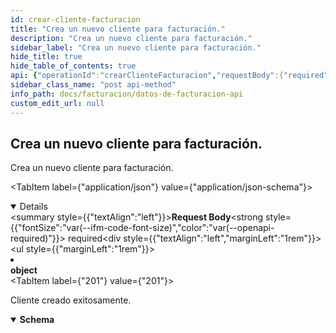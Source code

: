 ```yaml
---
id: crear-cliente-facturacion
title: "Crea un nuevo cliente para facturación."
description: "Crea un nuevo cliente para facturación."
sidebar_label: "Crea un nuevo cliente para facturación."
hide_title: true
hide_table_of_contents: true
api: {"operationId":"crearClienteFacturacion","requestBody":{"required":true,"content":{"application/json":{"schema":{"type":"object","title":"NuevoClienteFacturacion"}}}},"responses":{"201":{"description":"Cliente creado exitosamente.","content":{"application/json":{"schema":{"type":"object","properties":{"id":{"type":"integer"},"nombre":{"type":"string"},"cuit":{"type":"string"}},"required":["id","nombre","cuit"],"title":"ClienteFacturacion"}}}}},"description":"Crea un nuevo cliente para facturación.","method":"post","path":"/facturacion/clientes","servers":[{"url":"https://api-datos-facturacion-v2-equipo-almacenes-test.apps.ocptest.andreani.com.ar"}],"jsonRequestBodyExample":{},"info":{"title":"Datos de Facturación API","version":"1.0.0","description":"Microservicio para gestionar los datos de facturación de los clientes."},"postman":{"name":"Crea un nuevo cliente para facturación.","description":{"type":"text/plain"},"url":{"path":["facturacion","clientes"],"host":["{{baseUrl}}"],"query":[],"variable":[]},"header":[{"key":"Content-Type","value":"application/json"},{"key":"Accept","value":"application/json"}],"method":"POST","body":{"mode":"raw","raw":"\"\"","options":{"raw":{"language":"json"}}}}}
sidebar_class_name: "post api-method"
info_path: docs/facturacion/datos-de-facturacion-api
custom_edit_url: null
---
```



## Crea un nuevo cliente para facturación.



Crea un nuevo cliente para facturación.

<MimeTabs><TabItem label={"application/json"} value={"application/json-schema"}><details style={{}} data-collapsed={false} open={true}><summary style={{"textAlign":"left"}}><strong>Request Body</strong><strong style={{"fontSize":"var(--ifm-code-font-size)","color":"var(--openapi-required)"}}> required</strong></summary><div style={{"textAlign":"left","marginLeft":"1rem"}}></div><ul style={{"marginLeft":"1rem"}}><li><div><strong>object</strong></div></li></ul></details></TabItem></MimeTabs><div><ApiTabs><TabItem label={"201"} value={"201"}><div>

Cliente creado exitosamente.

</div><div><MimeTabs schemaType={"response"}><TabItem label={"application/json"} value={"application/json"}><SchemaTabs><TabItem label={"Schema"} value={"Schema"}><details style={{}} data-collapsed={false} open={true}><summary style={{"textAlign":"left"}}><strong>Schema</strong></summary><div style={{"textAlign":"left","marginLeft":"1rem"}}></div><ul style={{"marginLeft":"1rem"}}><SchemaItem collapsible={false} name={"id"} required={true} schemaName={"integer"} qualifierMessage={undefined} schema={{"type":"integer"}}></SchemaItem><SchemaItem collapsible={false} name={"nombre"} required={true} schemaName={"string"} qualifierMessage={undefined} schema={{"type":"string"}}></SchemaItem><SchemaItem collapsible={false} name={"cuit"} required={true} schemaName={"string"} qualifierMessage={undefined} schema={{"type":"string"}}></SchemaItem></ul></details></TabItem><TabItem label={"Example (from schema)"} value={"Example (from schema)"}><ResponseSamples responseExample={"{\n  \"id\": 0,\n  \"nombre\": \"string\",\n  \"cuit\": \"string\"\n}"} language={"json"}></ResponseSamples></TabItem></SchemaTabs></TabItem></MimeTabs></div></TabItem></ApiTabs></div>
      